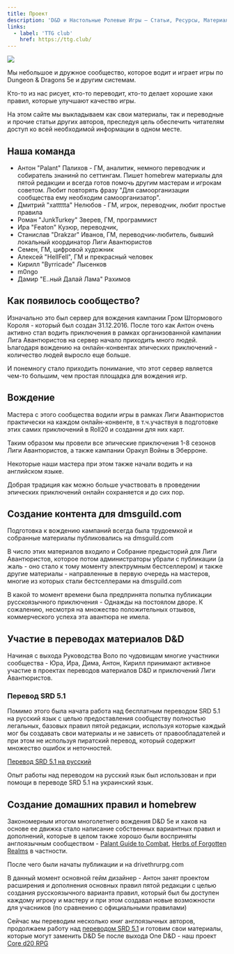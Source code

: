 ```yaml
---
title: Проект
description: 'D&D и Настольные Ролевые Игры – Статьи, Ресурсы, Материалы'
links:
  - label: 'TTG club'
    href: https://ttg.club/
---
```


![](~assets/branding/banner.jpg)

Мы небольшое и дружное сообщество, которое водит и играет игры по Dungeon & Dragons 5e и другим системам.

Кто-то из нас рисует, кто-то переводит, кто-то делает хорошие хаки правил, которые улучшают качество игры.

На этом сайте мы выкладываем как свои материалы, так и переводные и прочие статьи других авторов, преследуя цель обеспечить читателям доступ ко всей необходимой информации в одном месте.

## Наша команда

- Антон "Palant" Палихов - ГМ, аналитик, немного переводчик и собиратель знанинй по сеттингам. Пишет homebrew материалы для пятой редакции и всегда готов помочь другим мастерам и игрокам советом. Любит повторять фразу "Для самоорганизации сообщества ему необходим самоорганизатор".
- Дмитрий "xattttta" Нелюбов - ГМ, игрок, переводчик, любит простые правила
- Роман "JunkTurkey" Зверев, ГМ, программист
- Ира "Featon" Кузюр, переводчик,
- Станислав "Drakzar" Иванов, ГМ, переводчик-любитель, бывший локальный координатор Лиги Авантюристов
- Семен, ГМ, цифровой художник
- Алексей "HellFell", ГМ и прекрасный человек
- Кирилл "Byrricade" Лысенков
- m0ngo
- Дамир "Е..ный Далай Лама" Рахимов


## Как появилось сообщество?

Изначально это был сервер для вождения кампании Гром Штормового Короля - который был создан 31.12.2016. После того как Антон очень активно стал водить приключения в рамках организованной кампании Лига Авантюристов на сервер начало приходить много людей. Ьлагодаря вождению на онлайн-конвентах эпических приключений - количество людей выросло еще больше.

И понемногу стало приходить понимание, что этот сервер является чем-то большим, чем простая площадка для вождения игр.

## Вождение

Мастера с этого сообщества водили игры в рамках Лиги Авантюристов практически на каждом онлайн-конвенте, в т.ч.участвуя в подготовке этих самих приключений в Roll20 и созданни для них карт.

Таким образом мы провели все эпические приключения 1-8 сезонов Лиги Авантюристов, а также кампании Оракул Войны в Эберроне.

Некоторые наши мастера при этом также начали водить и на английском языке.

Добрая традиция как можно больше участвовать в проведении эпических приключений онлайн сохраняется и до сих пор.

## Создание контента для dmsguild.com

Подготовка к вождению кампаний всегда была трудоемкой и собранные материалы публиковались на dmsguild.com

В число этих материалов входило и Собрание предысторий для Лиги Авантюристов, которое потом администраторы убрали с публикации (а жаль - оно стало к тому моменту электрумным бестселлером) и также другие материалы - направленные в первую очередь на мастеров, многие из которых стали бестселлерами на dmsguild.com

В какой то момент времени была предпринята попытка публикации русскоязычного приключения - Однажды на постоялом дворе. К сожалению, несмотря на множество положительных отзывов, коммерческого успеха эта авантюра не имела.

## Участие в переводах материалов D&D

Начиная с выхода Руководства Воло по чудовищам многие участники сообщества - Юра, Ира, Дима, Антон, Кирилл принимают активное участие в проектах переводов материалов D&D и приключений Лиги Авантюристов.

### Перевод SRD 5.1

Помимо этого была начата работа над бесплатным переводом SRD 5.1 на русский язык с целью предоставления сообществу полностью легальных, базовых правил пятой редакции, используя которые каждый мог бы создавать свои материалы и не зависеть от правообладателей и при этом не используя пиратский перевод, который содержит множество ошибок и неточностей.

[Перевод SRD 5.1 на русский](https://cyborgsandmages.com/srd-translate)

Опыт работы над переводом на русский язык был использован и при помощи в переводе SRD 5.1 на украинский язык.



## Создание домашних правил и homebrew

Закономерным итогом многолетнего вождения D&D 5e и хаков на основе ее движка стало написание собственных вариантных правил и дополнений, которые в целом также хорошо были восприняты англоязычным сообществом - [Palant Guide to Combat](https://www.dmsguild.com/product/305891/Palants-Guide-to-Combat?affiliate_id=759617), [Herbs of Forgotten Realms](https://www.dmsguild.com/product/291511/Herbs-of-Forgotten-Realms?affiliate_id=759617) в частности.

После чего были начаты публикации и на drivethrurpg.com

В данный момент основной гейм дизайнер - Антон занят проектом расширения и дополнения основных правил пятой редакции с целью создания русскоязычного варианта правил, который был бы доступен каждому игроку и мастеру и при этом создавал новые возможности для учасников (по сравнению с официальными правилами)

<Aside>

Сейчас мы переводим несколько книг англоязычных авторов, продолжаем работу над [переводом SRD 5.1](https://srd.dnd-5e.org/) и готовим свои материалы, которые могут заменить D&D 5e после выхода One D&D - наш проект [Core d20 RPG](https://cyborgsandmages.com/cored20rpg)

</Aside>